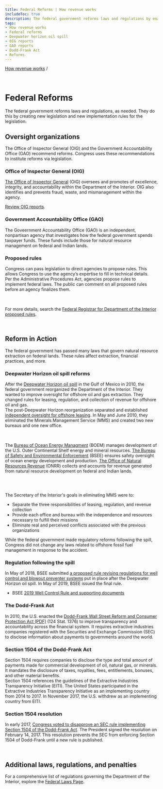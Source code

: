 ```yaml
---
title: Federal Reforms | How revenue works
includeToc: true
description: The federal government reforms laws and regulations by enacting new legislation and proposing new rules to implement the legislation. Reforms are recommended by oversight organizations, such as the Inspector General or the Government Accountability Office.
tags:
- How revenue works
- Federal reforms
- Deepwater horizon oil spill
- OIG reports
- GAO reports
- Dodd-Frank Act
- Reforms
---
```


[How revenue works](/how-revenue-works/) /

<br />

# Federal Reforms

The federal government reforms laws and regulations, as needed.  They do this by creating new legislation and new implementation rules for the legislation.

## Oversight organizations

The Office of Inspector General (OIG) and the Government Accountability Office (GAO) recommend reforms. Congress uses these recommendations to institute reforms via legislation.

### Office of Inspector General (OIG)

[The Office of Inspector General](https://www.doioig.gov/) (OIG) oversees and promotes of excellence, integrity, and accountability within the Department of the Interior. OIG also identifies and prevents fraud, waste, and mismanagement within the agency.

[Review OIG reports](https://www.doioig.gov/reports).

### Government Accountability Office (GAO)

The Goveernment Accountability Office (GAO) is an independent, nonpartisan agency that investigates how the federal government spends taxpayer funds.  These funds include those for natural resource management on federal and Indian lands.


### Proposed rules

Congress can pass legislation to direct agencies to propose rules. This allows Congress to use the agency’s expertise to fill in technical details.
<br />
Per the Administrative Procedures Act, agencies propose rules to implement federal laws. The public can comment on all proposed rules before an agency finalizes them.

<br /><br />
For more details, search the <a href="https://www.federalregister.gov/documents/search?conditions%5Bagencies%5D%5B%5D=interior-department&conditions%5Btype%5D%5B%5D=PRORULE">Federal Registrar for Department of the Interior proposed rules</a>.

<br />

## Reform in Action

The federal government has passed many laws that govern natural resource extraction on federal lands.  These rules affect extraction, financial practices, and more.

### Deepwater Horizon oil spill reforms

After the <a href="http://www.gpo.gov/fdsys/pkg/GPO-OILCOMMISSION/pdf/GPO-OILCOMMISSION.pdf">Deepwater Horizon oil spill</a> in the Gulf of Mexico in 2010, the federal government reorganized the Department of the Interior. They wanted to improve oversight for offshore oil and gas extraction. They changed rules for leasing, regulation, and collection of revenue for offshore oil and gas.
<br />
The post-Deepwater Horizon reorganization separated and established <a href="http://www.boem.gov/about-boem/regulations-guidance/regulatory-reforms">independent oversight for offshore leasing</a>. In May and June 2010, they eliminated the Minerals Management Service (MMS) and created two new bureaus and one new office.

<br /><br />
The <a href="https.wwww.boem.gov">Bureau of Ocean Energy Managment</a> (<GlossaryTerm>BOEM</GlossaryTerm>) manages development of the U.S. Outer Continental Shelf energy and mineral resources. <a href="https://www.bsee.gov/">The Bureau of Safety and Environmental Enforcement</a> (<GlossaryTerm>BSEE</GlossaryTerm>) ensures safety oversight of ocean energy development and production. <a href="https://www.onrr.gov">The Office of Natural Resources Revenue</a> (ONRR) collects and accounts for revenue generated from natural resource development on federal and Indian lands.

<br /><br />

The Secretary of the Interior's goals in eliminating MMS were to:

- Separate the three responsibilities of leasing, regulation, and revenue collection
- Provide each office and bureau with the independence and resources necessary to fulfill their missions
- Eliminate real and perceived conflicts associated with the previous organizations

While the federal government made regulatory reforms following the spill, Congress did not change any laws related to offshore fossil fuel management in response to the accident.

### Regulation following the spill

In May of 2018, BSEE submitted [a proposed rule revising regulations for well control and blowout preventer systems](https://www.federalregister.gov/documents/2018/07/05/2018-14483/oil-and-gas-and-sulfur-operations-in-the-outer-continental-shelf-blowout-preventer-systems-and-well) put in place after the Deepwater Horizon oil spill. In May of 2019, BSEE issued the final rule.

- BSEE [2019 Well Control Rule and supporting documents](https://www.bsee.gov/guidance-and-regulations/Regulations/regulatory-reform/bsee-well-control-rule-2019)

### The Dodd-Frank Act

In 2010, the U.S. enacted the [Dodd-Frank Wall Street Reform and Consumer Protection Act (PDF)](http://www.gpo.gov/fdsys/pkg/PLAW-111publ203/pdf/PLAW-111publ203.pdf) (124 Stat. 1376) to improve transparency and accountability across the financial system. It requires extractive industries companies registered with the Securities and Exchange Commission (SEC) to disclose information about payments to governments around the world.

### Section 1504 of the Dodd-Frank Act

Section 1504 requires companies to disclose the type and total amount of payments made for commercial development of oil, natural gas, or minerals. It mandates the disclosure of taxes, royalties, fees, entitlements, bonuses, and other material benefits.
<br />
Section 1504 references the guidelines of the Extractive Industries Transparency Initiative (EITI). The United States participated in the Extractive Industries Transparency Initiative as an implementing country from 2014 to 2017. In November 2017, the U.S. withdrew as an implementing country from EITI.

### Section 1504 resolution

In early 2017, [Congress voted to disapprove an SEC rule implementing Section 1504 of the Dodd-Frank Act](https://www.congress.gov/bill/115th-congress/house-joint-resolution/41/). The President signed the resolution on February 14, 2017. This resolution prevents the SEC from enforcing Section 1504 of Dodd-Frank until a new rule is published.

<br />

## Additional laws, regulations, and penalties

For a comprehensive list of regulations governing the Department of the Interior, explore the [Federal Laws Page](https://revenuedata.doi.gov/how-revenue-works/federal-laws/).

<br /><br />
